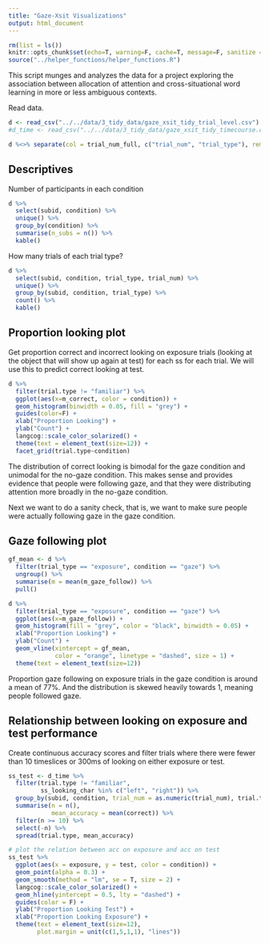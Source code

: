 ```yaml
---
title: "Gaze-Xsit Visualizations"
output: html_document
---
```


```r
rm(list = ls())
knitr::opts_chunk$set(echo=T, warning=F, cache=T, message=F, sanitize = T)
source("../helper_functions/helper_functions.R")
```

This script munges and analyzes the data for a project exploring the association between allocation of attention and cross-situational word learning in more or less ambiguous contexts.

Read data.

```r
d <- read_csv("../../data/3_tidy_data/gaze_xsit_tidy_trial_level.csv")
#d_time <- read_csv("../../data/3_tidy_data/gaze_xsit_tidy_timecourse.csv")
```

```r
d %<>% separate(col = trial_num_full, c("trial_num", "trial_type"), remove = F)
```


## Descriptives 

Number of participants in each condition 

```r
d %>% 
  select(subid, condition) %>% 
  unique() %>% 
  group_by(condition) %>% 
  summarise(n_subs = n()) %>% 
  kable()
```

How many trials of each trial type?

```r
d %>% 
  select(subid, condition, trial_type, trial_num) %>% 
  unique() %>% 
  group_by(subid, condition, trial_type) %>% 
  count() %>% 
  kable()
```

## Proportion looking plot

Get proportion correct and incorrect looking on exposure trials (looking at the object that will show up again at test) for each ss for each trial. We will use this to predict correct looking at test. 

```r
d %>% 
  filter(trial.type != "familiar") %>% 
  ggplot(aes(x=m_correct, color = condition)) +
  geom_histogram(binwidth = 0.05, fill = "grey") +
  guides(color=F) +
  xlab("Proportion Looking") +
  ylab("Count") +
  langcog::scale_color_solarized() +
  theme(text = element_text(size=12)) +
  facet_grid(trial.type~condition) 
```

The distribution of correct looking is bimodal for the gaze condition and unimodal for the no-gaze condition. This makes sense and provides evidence that people were following gaze, and that they were distributing attention more broadly in the no-gaze condition. 

Next we want to do a sanity check, that is, we want to make sure people were actually following gaze in the gaze condition.

## Gaze following plot

```r
gf_mean <- d %>% 
  filter(trial_type == "exposure", condition == "gaze") %>% 
  ungroup() %>% 
  summarise(m = mean(m_gaze_follow)) %>% 
  pull()

d %>% 
  filter(trial_type == "exposure", condition == "gaze") %>% 
  ggplot(aes(x=m_gaze_follow)) +
  geom_histogram(fill = "grey", color = "black", binwidth = 0.05) +
  xlab("Proportion Looking") +
  ylab("Count") +
  geom_vline(xintercept = gf_mean, 
             color = "orange", linetype = "dashed", size = 1) +
  theme(text = element_text(size=12))
```

Proportion gaze following on exposure trials in the gaze condition is around a mean of 77%. And the distribution is skewed heavily towards 1, meaning people followed gaze.

## Relationship between looking on exposure and test performance

Create continuous accuracy scores and filter trials where there were fewer than 10 timeslices or 300ms of looking on either exposure or test.  

```r
ss_test <- d_time %>% 
  filter(trial.type != "familiar", 
         ss_looking_char %in% c("left", "right")) %>%
  group_by(subid, condition, trial_num = as.numeric(trial_num), trial.type) %>% 
  summarise(n = n(),
            mean_accuracy = mean(correct)) %>% 
  filter(n >= 10) %>% 
  select(-n) %>% 
  spread(trial.type, mean_accuracy)
```

```r
# plot the relation between acc on exposure and acc on test
ss_test %>% 
  ggplot(aes(x = exposure, y = test, color = condition)) +
  geom_point(alpha = 0.3) + 
  geom_smooth(method = "lm", se = T, size = 2) +
  langcog::scale_color_solarized() +
  geom_hline(yintercept = 0.5, lty = "dashed") +
  guides(color = F) +
  ylab("Proportion Looking Test") +
  xlab("Proportion Looking Exposure") +
  theme(text = element_text(size=12),
        plot.margin = unit(c(1,5,1,1), "lines")) 
```
